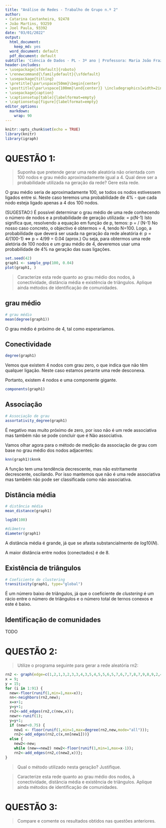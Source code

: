 ```yaml
---
title: "Análise de Redes - Trabalho de Grupo n.º 2"
author:
- Catarina Castanheira, 92478
- João Martins, 93259
- Joel Paula, 93392
date: "03/01/2022"
output:
  html_document:
    keep_md: yes
  word_document: default
  pdf_document: default
subtitle: 'Ciência de Dados - PL - 3º ano | Professora: Maria João Frazão Lopes'
header-includes:
- \usepackage[sfdefault]{roboto}
- \renewcommand{\familydefault}{\sfdefault}
- \usepackage{titling}
- \pretitle{\par\vspace{50mm}\begin{center}
- \posttitle{\par\vspace{100mm}\end{center}} \includegraphics[width=2in,height=2in]{rgb_iscte_pt_horizontal_positive.png}\LARGE\\}
- \usepackage{caption}
- \captionsetup[table]{labelformat=empty}
- \captionsetup[figure]{labelformat=empty}
editor_options:
  markdown:
    wrap: 90
---
```


```r
knitr::opts_chunk$set(echo = TRUE)
library(knitr)
library(igraph)
```

# QUESTÃO 1:

> Suponha que pretende gerar uma rede aleatória não orientada com 100 nodos e grau médio  aproximadamente igual a 4. Qual deve ser a probabilidade utilizada na geração da rede? Gere esta rede. 

O grau médio seria de aproximadamente 100, se todos os nodos estivessem ligados entre si. Neste caso teremos uma probabilidade de 4% - que cada nodo esteja ligado apenas a 4 dos 100 nodos.

(SUGESTAO:) 
É possível determinar o grau médio de uma rede conhecendo o número de nodos e a probabilidade de geração utilizada:
<k> = p(N-1)
Isto significa que, resolvendo a equação em função de p, temos:
p = <k> / (N-1)
No nosso caso concreto, o objectivo é obtermos <k> = 4, tendo N=100. Logo, a probabilidade que deverá ser usada na geração da rede aleatória é:
p = 4/(100-1) <=> p = 4/99 = 0.04 (aprox.)
Ou seja, para obtermos uma rede aletória de 100 nodos e um grau médio de 4, deveremos usar uma probabilidade de 4% na geração das suas ligações.

```r
set.seed(42)
graph1 <- sample_gnp(100, 0.04)
plot(graph1, )
```


> Caracterize esta rede quanto ao grau médio dos nodos, à conectividade, distância média e existência de triângulos. Aplique ainda métodos de identificação de comunidades. 

## grau médio

```r
# grau médio
mean(degree(graph1))
```

O grau médio é próximo de 4, tal como esperaríamos.

## Conectividade

```r
degree(graph1)
```
Vemos que existem 4 nodos com grau zero, o que indica que não têm qualquer ligação. Neste caso estamos perante uma rede desconexa. 

Portanto, existem 4 nodos e uma componente gigante.

```r
components(graph1)
```

## Associação 

```r
# Associação de grau
assortativity_degree(graph1) 
```
É negativo mas muito próximo de zero, por isso não é um rede associativa mas também não se pode concluir que é Não associativa.

Vamos olhar agora para o método de medição da associação de grau com base no 
grau médio dos nodos adjacentes:

```r
knn(graph1)$knnk

```

A função tem uma tendência decrescente, mas não estritamente decrescente, oscilando. Por isso mantemos que não é uma rede associativa mas também não pode ser classificada como não associativa.

## Distância média

```r
# distância média
mean_distance(graph1)

log10(100)

#diâmetro
diameter(graph1)
```

A distância média é grande, já que se afasta substancialmente de $log10(N)$.

A maior distância entre nodos (conectados) é de 8.

## Existência de triângulos

```r
# Coeficiente de clustering
transitivity(graph1, type="global")
```

É um número baixo de triângulos, já que o coeficiente de *clustering* é um rácio entre o número de triângulos e o número total de ternos conexos e este é baixo.

## Identificação de comunidades

TODO

# QUESTÃO 2:

> Utilize o programa seguinte para gerar a rede aleatória rn2: 

```r
rn2 <- graph(edge=c(1,2,1,3,2,3,3,4,3,5,4,5,5,6,5,7,6,7,7,8,7,9,8,9,2,4,4,6,6,8),n=100,directed=F);
x = 9;
y = 15;
for (i in 1:91) {
  new<-floor(runif(1,min=1,max=x));
  nn<-neighbors(rn2,new);
  x=x+1;
  y=y+1;
  rn2<-add_edges(rn2,c(new,x));
  newr<-runif(1);
  y=y+1;
  if (newr<0.75) {
    new1 <- floor(runif(1,min=1,max=degree(rn2,new,mode="all")));
    rn2<-add_edges(rn2,c(x,nn[new1]))}
  else {
    new2<-new; 
    while (new==new2) new2<-floor(runif(1,min=1,max=x-1));
    rn2<-add_edges(rn2,c(new2,x))};
}
```

> Qual o método utilizado nesta geração? Justifique. 

> Caracterize esta rede quanto ao grau médio dos nodos, à conectividade, distância média e existência de triângulos. Aplique ainda métodos de identificação de comunidades. 

# QUESTÃO 3:

> Compare e comente os resultados obtidos nas questões anteriores.
